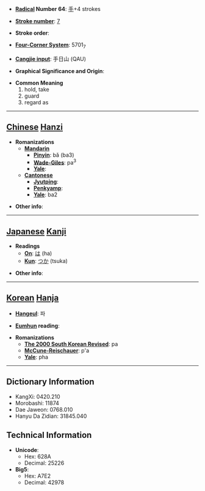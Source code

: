* '''[[Wiktionary:Chinese radical index| Radical]] Number 64''': [[Wiktionary:Chinese radical index 手|手]]+4 strokes

* '''[[Wiktionary:Chinese total strokes index|Stroke number]]''': [[Wiktionary:Chinese total strokes index 7|7]]

* '''Stroke order''': 

* '''[[Wiktionary:Chinese four corner index|Four-Corner System]]''': 5701<sub>7</sub>

* '''[[Wiktionary:Chinese Cangjie index|Cangjie input]]''': 手日山 (QAU)

* '''Graphical Significance and Origin''': 

* '''Common Meaning'''
*#hold, take
*# guard
*# regard as


----

== [[Chinese]] [[Hanzi]] ==

* '''Romanizations'''
** '''[[Mandarin]]'''
*** '''[[Pinyin]]''': bǎ (ba3)
*** '''[[Wade-Giles]]''': pa<sup>3</sup>
*** '''[[Yale]]''': 
** '''[[Cantonese]]'''
*** '''[[Jyutping]]''':
*** '''[[Penkyamp]]''': 
*** '''[[Yale]]''': ba2

* '''Other info''': 

----

== [[Japanese]] [[Kanji]] ==

* '''Readings'''
** '''[[On]]''': [[は]] (ha)
** '''[[Kun]]''': [[つか]] (tsuka)

* '''Other info''':  

----

== [[Korean]] [[Hanja]] ==

* '''[[Hangeul]]''': 파

* '''[[Eumhun]] reading''': 

* '''Romanizations'''
** '''[[The 2000 South Korean Revised Romanization|The 2000 South Korean Revised]]''': pa
** '''[[McCune-Reischauer]]''': p'a
** '''[[Yale]]''': pha

----

== Dictionary Information ==

* KangXi: 0420.210
* Morobashi: 11874
* Dae Jaweon: 0768.010
* Hanyu Da Zidian: 31845.040

== Technical Information ==

* '''Unicode''':
** Hex: 628A
** Decimal: 25226
* '''Big5''':
** Hex: A7E2
** Decimal: 42978